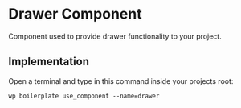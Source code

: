 # Drawer Component

Component used to provide drawer functionality to your project.

## Implementation

Open a terminal and type in this command inside your projects root:

```shell
wp boilerplate use_component --name=drawer
```
